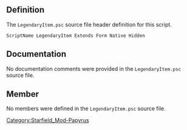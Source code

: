 {{Script_Object_Summary
| title = LegendaryItem
| name = [[SFM:Script-LegendaryItem|LegendaryItem]]
| extends = [[SFM:Script-Form|Form]] → [[SFM:Script-ScriptObject|ScriptObject]]
| flags = Native, Hidden
}}


== Definition ==
The <code>LegendaryItem.psc</code> source file header definition for this script.

<source lang="papyrus">
ScriptName LegendaryItem Extends Form Native Hidden
</source>


== Documentation ==
No documentation comments were provided in the <code>LegendaryItem.psc</code> source file.


== Member ==
No members were defined in the <code>LegendaryItem.psc</code> source file.


[[Category:Starfield_Mod-Papyrus]]
